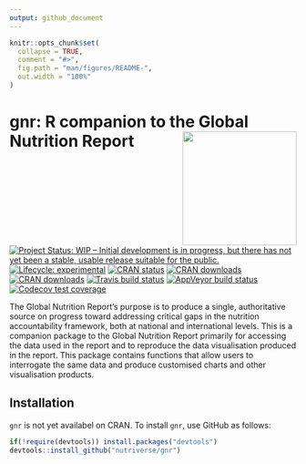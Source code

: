 ```yaml
---
output: github_document
---
```


<!-- README.md is generated from README.Rmd. Please edit that file -->

```r
knitr::opts_chunk$set(
  collapse = TRUE,
  comment = "#>",
  fig.path = "man/figures/README-",
  out.width = "100%"
)
```
# gnr: R companion to the Global Nutrition Report <img src="man/figures/gnr.png" width="200px" align="right" />

<!-- badges: start -->
[![Project Status: WIP – Initial development is in progress, but there has not yet been a stable, usable release suitable for the public.](https://www.repostatus.org/badges/latest/wip.svg)](https://www.repostatus.org/#wip)
[![Lifecycle: experimental](https://img.shields.io/badge/lifecycle-experimental-orange.svg)](https://www.tidyverse.org/lifecycle/#experimental)
[![CRAN status](https://www.r-pkg.org/badges/version/gnr)](https://cran.r-project.org/package=gnr)
[![CRAN downloads](https://cranlogs.r-pkg.org/badges/grand-total/gnr)](https://cran.r-project.org/package=gnr)
[![CRAN downloads](https://cranlogs.r-pkg.org/badges/gnr)](https://cran.r-project.org/package=gnr)
[![Travis build status](https://travis-ci.org/nutriverse/gnr.svg?branch=master)](https://travis-ci.org/nutriverse/gnr)
[![AppVeyor build status](https://ci.appveyor.com/api/projects/status/github/nutriverse/gnr?branch=master&svg=true)](https://ci.appveyor.com/project/nutriverse/gnr)
[![Codecov test coverage](https://codecov.io/gh/nutriverse/gnr/branch/master/graph/badge.svg)](https://codecov.io/gh/nutriverse/gnr?branch=master)
<!-- badges: end -->

The Global Nutrition Report's purpose is to produce a single, authoritative source on progress toward addressing critical gaps in the nutrition accountability framework, both at national and international levels. This is a companion package to the Global Nutrition Report primarily for accessing the data used in the report and to reproduce the data visualisation produced in the report. This package contains functions that allow users to interrogate the same data and produce customised charts and other visualisation products.

## Installation

`gnr` is not yet availabel on CRAN. To install `gnr`, use GitHub as follows:

```r
if(!require(devtools)) install.packages("devtools")
devtools::install_github("nutriverse/gnr")
```

